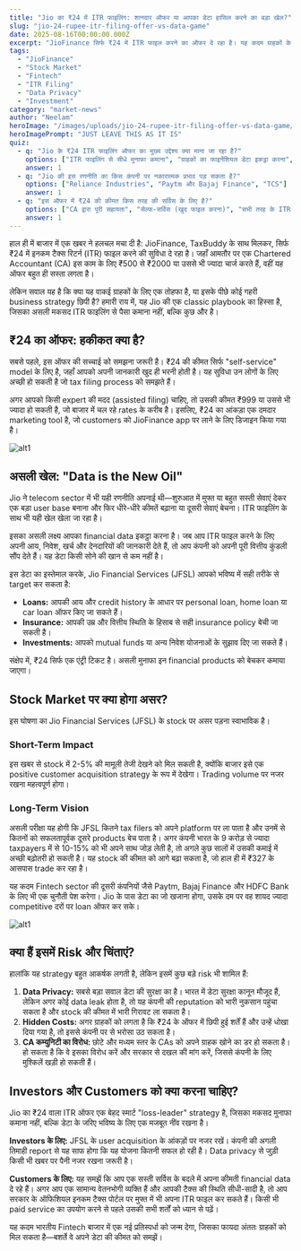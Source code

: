 ```yaml
---
title: "Jio का ₹24 में ITR फाइलिंग: शानदार ऑफर या आपका डेटा हासिल करने का बड़ा खेल?"
slug: "jio-24-rupee-itr-filing-offer-vs-data-game"
date: 2025-08-16T00:00:00.000Z
excerpt: "JioFinance सिर्फ ₹24 में ITR फाइल करने का ऑफर दे रहा है। यह कदम ग्राहकों के लिए एक बड़ा फायदा है या फिर यह Jio की डेटा इकट्ठा करके दूसरे फाइनेंशियल प्रोडक्ट्स बेचने की एक सोची-समझी रणनीति है? आइए इसका विश्लेषण करते हैं।"
tags:
  - "JioFinance"
  - "Stock Market"
  - "Fintech"
  - "ITR Filing"
  - "Data Privacy"
  - "Investment"
category: "market-news"
author: "Neelam"
heroImage: "/images/uploads/jio-24-rupee-itr-filing-offer-vs-data-game/hero-image.jpg"
heroImagePrompt: "JUST LEAVE THIS AS IT IS"
quiz:
  - q: "Jio के ₹24 ITR फाइलिंग ऑफर का मुख्य उद्देश्य क्या माना जा रहा है?"
    options: ["ITR फाइलिंग से सीधे मुनाफा कमाना", "ग्राहकों का फाइनेंशियल डेटा इकट्ठा करना", "चार्टर्ड अकाउंटेंट्स को टक्कर देना"]
    answer: 1
  - q: "Jio की इस रणनीति का किस कंपनी पर नकारात्मक प्रभाव पड़ सकता है?"
    options: ["Reliance Industries", "Paytm और Bajaj Finance", "TCS"]
    answer: 1
  - q: "इस ऑफर में ₹24 की कीमत किस तरह की सर्विस के लिए है?"
    options: ["CA द्वारा पूरी सहायता", "सेल्फ-सर्विस (खुद फाइल करना)", "सभी तरह के ITR फॉर्म के लिए"]
    answer: 1
---
```


हाल ही में बाजार में एक खबर ने हलचल मचा दी है: JioFinance, TaxBuddy के साथ मिलकर, सिर्फ ₹24 में इनकम टैक्स रिटर्न (ITR) फाइल करने की सुविधा दे रहा है। जहाँ आमतौर पर एक Chartered Accountant (CA) इस काम के लिए ₹500 से ₹2000 या उससे भी ज्यादा चार्ज करते हैं, वहीं यह ऑफर बहुत ही सस्ता लगता है।

लेकिन सवाल यह है कि क्या यह वाकई ग्राहकों के लिए एक तोहफा है, या इसके पीछे कोई गहरी business strategy छिपी है? हमारी राय में, यह Jio की एक classic playbook का हिस्सा है, जिसका असली मकसद ITR फाइलिंग से पैसा कमाना नहीं, बल्कि कुछ और है।

## ₹24 का ऑफर: हकीकत क्या है?

सबसे पहले, इस ऑफर की सच्चाई को समझना जरूरी है। ₹24 की कीमत सिर्फ "self-service" model के लिए है, जहाँ आपको अपनी जानकारी खुद ही भरनी होती है। यह सुविधा उन लोगों के लिए अच्छी हो सकती है जो tax filing process को समझते हैं।

अगर आपको किसी expert की मदद (assisted filing) चाहिए, तो उसकी कीमत ₹999 या उससे भी ज्यादा हो सकती है, जो बाजार में चल रहे rates के करीब है। इसलिए, ₹24 का आंकड़ा एक दमदार marketing tool है, जो customers को JioFinance app पर लाने के लिए डिजाइन किया गया है।

![alt1](/images/uploads/jio-24-rupee-itr-filing-offer-vs-data-game/inblog1.png)

## असली खेल: "Data is the New Oil"

Jio ने telecom sector में भी यही रणनीति अपनाई थी—शुरुआत में मुफ्त या बहुत सस्ती सेवाएं देकर एक बड़ा user base बनाना और फिर धीरे-धीरे कीमतें बढ़ाना या दूसरी सेवाएं बेचना। ITR फाइलिंग के साथ भी यही खेल खेला जा रहा है।

इसका असली लक्ष्य आपका financial data इकट्ठा करना है। जब आप ITR फाइल करने के लिए अपनी आय, निवेश, खर्च और देनदारियों की जानकारी देते हैं, तो आप कंपनी को अपनी पूरी वित्तीय कुंडली सौंप देते हैं। यह डेटा किसी सोने की खान से कम नहीं है।

इस डेटा का इस्तेमाल करके, Jio Financial Services (JFSL) आपको भविष्य में सही तरीके से target कर सकता है:
*   **Loans:** आपकी आय और credit history के आधार पर personal loan, home loan या car loan ऑफर किए जा सकते हैं।
*   **Insurance:** आपकी उम्र और वित्तीय स्थिति के हिसाब से सही insurance policy बेची जा सकती है।
*   **Investments:** आपको mutual funds या अन्य निवेश योजनाओं के सुझाव दिए जा सकते हैं।

संक्षेप में, ₹24 सिर्फ एक एंट्री टिकट है। असली मुनाफा इन financial products को बेचकर कमाया जाएगा।

## Stock Market पर क्या होगा असर?

इस घोषणा का Jio Financial Services (JFSL) के stock पर असर पड़ना स्वाभाविक है।

### Short-Term Impact
इस खबर से stock में 2-5% की मामूली तेजी देखने को मिल सकती है, क्योंकि बाजार इसे एक positive customer acquisition strategy के रूप में देखेगा। Trading volume पर नजर रखना महत्वपूर्ण होगा।

### Long-Term Vision
असली परीक्षा यह होगी कि JFSL कितने tax filers को अपने platform पर ला पाता है और उनमें से कितनों को सफलतापूर्वक दूसरे products बेच पाता है। अगर कंपनी भारत के 9 करोड़ से ज्यादा taxpayers में से 10-15% को भी अपने साथ जोड़ लेती है, तो अगले कुछ सालों में उसकी कमाई में अच्छी बढ़ोतरी हो सकती है। यह stock की कीमत को आगे बढ़ा सकता है, जो हाल ही में ₹327 के आसपास trade कर रहा है।

यह कदम Fintech sector की दूसरी कंपनियों जैसे Paytm, Bajaj Finance और HDFC Bank के लिए भी एक चुनौती पेश करेगा। Jio के पास डेटा का जो खजाना होगा, उसके दम पर वह शायद ज्यादा competitive दरों पर loan ऑफर कर सके।

![alt1](/images/uploads/jio-24-rupee-itr-filing-offer-vs-data-game/inblog2.png)

## क्या हैं इसमें Risk और चिंताएं?

हालांकि यह strategy बहुत आकर्षक लगती है, लेकिन इसमें कुछ बड़े risk भी शामिल हैं:

1.  **Data Privacy:** सबसे बड़ा सवाल डेटा की सुरक्षा का है। भारत में डेटा सुरक्षा कानून मौजूद हैं, लेकिन अगर कोई data leak होता है, तो यह कंपनी की reputation को भारी नुकसान पहुंचा सकता है और stock की कीमत में भारी गिरावट ला सकता है।
2.  **Hidden Costs:** अगर ग्राहकों को लगता है कि ₹24 के ऑफर में छिपी हुई शर्तें हैं और उन्हें धोखा दिया गया है, तो इससे कंपनी पर से भरोसा उठ सकता है।
3.  **CA कम्युनिटी का विरोध:** छोटे और मध्यम स्तर के CAs को अपने ग्राहक खोने का डर हो सकता है। हो सकता है कि वे इसका विरोध करें और सरकार से दखल की मांग करें, जिससे कंपनी के लिए मुश्किलें खड़ी हो सकती हैं।

## Investors और Customers को क्या करना चाहिए?

Jio का ₹24 वाला ITR ऑफर एक बेहद स्मार्ट "loss-leader" strategy है, जिसका मकसद मुनाफा कमाना नहीं, बल्कि डेटा के जरिए भविष्य के लिए एक मजबूत नींव रखना है।

**Investors के लिए:** JFSL के user acquisition के आंकड़ों पर नजर रखें। कंपनी की अगली तिमाही report से यह साफ होगा कि यह योजना कितनी सफल हो रही है। Data privacy से जुड़ी किसी भी खबर पर पैनी नजर रखना जरूरी है।

**Customers के लिए:** यह समझें कि आप एक सस्ती सर्विस के बदले में अपना कीमती financial data दे रहे हैं। अगर आप एक सामान्य वेतनभोगी व्यक्ति हैं और आपकी टैक्स की स्थिति सीधी-सादी है, तो आप सरकार के ऑफिशियल इनकम टैक्स पोर्टल पर मुफ्त में भी अपना ITR फाइल कर सकते हैं। किसी भी paid service का उपयोग करने से पहले उसकी सभी शर्तों को ध्यान से पढ़ें।

यह कदम भारतीय Fintech बाजार में एक नई प्रतिस्पर्धा को जन्म देगा, जिसका फायदा अंततः ग्राहकों को मिल सकता है—बशर्ते वे अपने डेटा की कीमत को समझें।